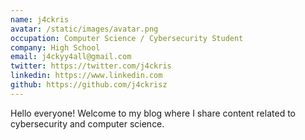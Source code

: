 ```yaml
---
name: j4ckris
avatar: /static/images/avatar.png
occupation: Computer Science / Cybersecurity Student
company: High School
email: j4ckyy4all@gmail.com
twitter: https://twitter.com/j4ckris
linkedin: https://www.linkedin.com
github: https://github.com/j4ckrisz
---
```


Hello everyone! Welcome to my blog where I share content related to cybersecurity and computer science.
